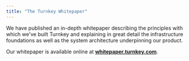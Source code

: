 ```yaml
---
title: "The Turnkey Whitepaper"
---
```


We have published an in-depth whitepaper describing the principles with which we've built Turnkey and explaining in great detail the infrastructure foundations as well as the system architecture underpinning our product.

Our whitepaper is available online at **[whitepaper.turnkey.com](https://whitepaper.turnkey.com)**.
